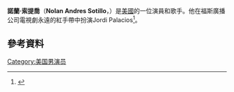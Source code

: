{{Infobox person
| name                   = Nolan Sotillo
| birthname              =
| birth_date             = {{Birth date and age|1994|10|02}}
| birth_place            = 美國佛羅里達州西棕櫚灘
| occupation             = 歌手，演員
| instruments            = [[吉他|吉他]]
| years_active           = 2010–現在
}}
'''諾蘭·索提喬'''（'''Nolan Andres Sotillo'''，{{bd|1994年|10月2日}}）是[[美國|美國]]的一位演員和歌手。他在福斯廣播公司電視劇永遠的紅手帶中扮演Jordi Palacios<ref name="Jordi">{{cite web|title=Patina Miller Joins CBS Drama Pilot ''Madam Secretary''; Fox's ''Red Band Society'' Adds 2|url=http://www.deadline.com/2014/03/patina-miller-joins-cbs-drama-pilot-madam-secretary-foxs-red-band-society-adds-2/|website=Deadline|accessdate=22 July 2014|date=5 March 2014|archive-date=2014-07-07|archive-url=https://web.archive.org/web/20140707001332/http://www.deadline.com/2014/03/patina-miller-joins-cbs-drama-pilot-madam-secretary-foxs-red-band-society-adds-2/|dead-url=no}}</ref>。
==參考資料==
{{Reflist}}
[[Category:美国男演员|Category:美国男演员]]